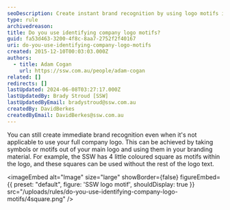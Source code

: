 ```yaml
---
seoDescription: Create instant brand recognition by using logo motifs independently of your full company logo, leveraging symbols and elements that define your identity.
type: rule
archivedreason:
title: Do you use identifying company logo motifs?
guid: fa53d463-3200-4f8c-8aa7-2752f2f40167
uri: do-you-use-identifying-company-logo-motifs
created: 2015-12-10T00:03:03.000Z
authors:
  - title: Adam Cogan
    url: https://ssw.com.au/people/adam-cogan
related: []
redirects: []
lastUpdated: 2024-06-08T03:27:17.000Z
lastUpdatedBy: Brady Stroud [SSW]
lastUpdatedByEmail: bradystroud@ssw.com.au
createdBy: DavidBerkes
createdByEmail: DavidBerkes@ssw.com.au
---
```


You can still create immediate brand recognition even when it's not applicable to use your full company logo. This can be achieved by taking symbols or motifs out of your main logo and using them in your branding material.
For example, the SSW has 4 little coloured square as motifs within the logo, and these squares can be used without the rest of the logo text.


<imageEmbed
  alt="Image"
  size="large"
  showBorder={false}
  figureEmbed={{
    preset: "default",
    figure: 'SSW logo motif',
    shouldDisplay: true
  }}
  src="/uploads/rules/do-you-use-identifying-company-logo-motifs/4square.png"
/>
